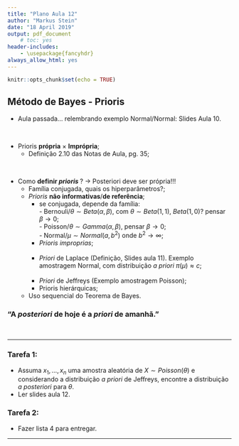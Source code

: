 ```yaml
---
title: "Plano Aula 12"
author: "Markus Stein"
date: "18 April 2019"
output: pdf_document
    # toc: yes
header-includes:
    - \usepackage{fancyhdr}
always_allow_html: yes
---
```

\addtolength{\headheight}{1.0cm} 
\pagestyle{fancyplain} 
\rhead{\includegraphics[height=1.5cm]{/home/markus/Downloads/Logo-40-anos-estatistica.png}} 
\lhead{\includegraphics[height=1.5cm]{/home/markus/Downloads/logoIME60.jpg}} 
\chead{UNIVERSIDADE FEDERAL DO RIO GRANDE DO SUL \\
INSTITUTO DE MATEMÁTICA E ESTATÍSTICA \\
DEPARTAMENTO DE ESTATÍSTICA \\
\vspace{0.3cm}
MAT02023 - INFERÊNCIA A - 2019/1
}
\renewcommand{\headrulewidth}{0pt} 


```r
knitr::opts_chunk$set(echo = TRUE)
```

## Método de Bayes - Prioris
* Aula passada... relembrando exemplo Normal/Normal: Slides Aula 10.  

&nbsp;

* Prioris **própria** $\times$ **Imprópria**;  
    + Definição 2.10 das Notas de Aula, pg. 35;  
    
&nbsp;

* Como **definir *prioris* **? $\rightarrow$ Posteriori deve ser própria!!!  
    + Família conjugada, quais os hiperparâmetros?;  
    + *Prioris* **não informativas**/**de referência**;
        + se conjugada, depende da família:  
        \hspace{5.2cm} - Bernouli/$\theta \sim Beta(\alpha, \beta)$, com $\theta \sim Beta(1,1)$, $Beta (1,0)$?  pensar $\beta \rightarrow 0$;  
        \hspace{5.2cm} - Poisson/$\theta \sim Gamma(\alpha, \beta)$, pensar $\beta \rightarrow 0$;  
        \hspace{5.2cm} - Normal/$\mu \sim Normal(a, b^2)$ onde $b^2 \rightarrow \infty$;  
        + *Prioris improprias*;  
&nbsp;
        + *Priori* de Laplace (Definição, Slides aula 11). Exemplo amostragem Normal, com distribuição *a priori* $\pi(\mu) \approx c$;  
&nbsp;
        + *Priori* de Jeffreys (Exemplo amostragem Poisson);  
        + Prioris hierárquicas;  
    + Uso sequencial do Teorema de Bayes.
    
### \hspace{1.2cm} "A *posteriori* de hoje é a *priori* de amanhã."  

&nbsp;

<!-- * Estimadores de Máxima verossimilhança generalizada e **estimador de Bayes** (Notas de Aula, Definições 2.11 e 2.12)   -->
<!-- https://notstatschat.rbind.io/2019/01/04/bayesian-surprise-the-shiny-app/ -->
<!--     + Propriedade de invariância do estimador de Bayes? (Bolfarine e Sandoval, pg. 64) -->

<!-- &nbsp; -->


<!-- * distribuição ** preditiva *a posteriori* ** (versus ** *a priori* **).   -->

***  

### Tarefa 1:
* Assuma $x_1, \ldots, x_n$ uma amostra aleatória de $X \sim Poisson(\theta)$ e considerando a distribuição *a priori* de Jeffreys, encontre a distribuição *a posteriori* para $\theta$.  
* Ler slides aula 12.  

### Tarefa 2:
* Fazer lista 4 para entregar.  

***